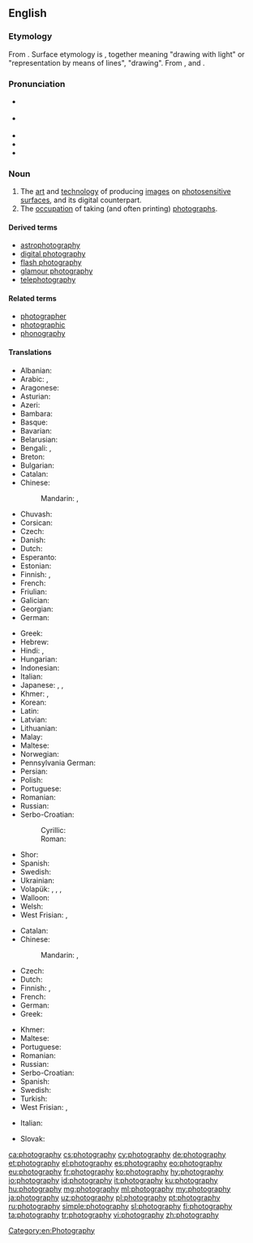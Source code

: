 ==English==
{{wikipedia}}

===Etymology===
From {{etyl|fr|en}} {{term|photographie|lang=fr}}. Surface etymology is {{confix|photo|graphy|lang=en}}, together meaning "drawing with light" or "representation by means of lines", "drawing". From {{term|φωτός||{{qualifier|genitive}} of light|lang=grc}}, and {{term|γράφω||I write|lang=grc}}.

===Pronunciation===
* {{a|UK}} {{IPA|/fəˈtɒɡɹəfi/|lang=en}}
* {{a|US}} {{IPA|/fəˈtɑɡɹəfi/|lang=en}}
* {{audio|En-us-photography.ogg|Audio (US)|lang=en}}
* {{rhymes|ɒɡɹəfi|lang=en}}
* {{hyphenation|pho|tog|ra|phy|lang=en}}

===Noun===
{{en-noun|-|photographies}}

# The [[art]] and [[technology]] of producing [[images]] on [[photosensitive]] [[surface]]s, and its digital counterpart.
# The [[occupation]] of taking (and often printing) [[photograph]]s.

====Derived terms====
* [[astrophotography]]
* [[digital photography]]
* [[flash photography]]
* [[glamour photography]]
* [[telephotography]]

====Related terms====
* [[photographer]]
* [[photographic]]
* [[phonography]]

====Translations====
{{trans-top|art and technology of producing images on photosensitive surfaces}}
* Albanian: {{t|sq|fotografia}}
* Arabic: {{t|ar|تَصْوِير|m}}, {{t|ar|فُوتُوغْرَافِيَّا|f|tr=futuḡrafiyyā}}
* Aragonese: {{t|an|fotografía}}
* Asturian: {{t|ast|fotografía}}
* Azeri: {{t+|az|fotoqrafiya}}
* Bambara: {{t|bm|kɔtɛba}}
* Basque: {{t|eu|argazkigintza}}
* Bavarian: {{t|bar|Photographie}}
* Belarusian: {{t|be|фатагра́фія}}
* Bengali: {{t|bn|ফটোগ্রাফি|tr=fôţografi|sc=Beng}}, {{t|bn|ফটোগ্রাফী|tr=fôţografi|sc=Beng}}
* Breton: {{t|br|luc'hskeudennerezh}}
* Bulgarian: {{t+|bg|фотогра́фия|f}}
* Catalan: {{t+|ca|fotografia|f}}
* Chinese:
*: Mandarin: {{t+|cmn|攝影|sc=Hani}}, {{t+|cmn|摄影|tr=shèyǐng|sc=Hani}}
* Chuvash: {{t|cv|фотографи}}
* Corsican: {{t|co|fotugrafia}}
* Czech: {{t+|cs|fotografie}}
* Danish: {{t+|da|fotografi}}
* Dutch: {{t+|nl|fotografie|f}}
* Esperanto: {{t|eo|fotarto}}
* Estonian: {{t|et|fotograafia}}
* Finnish: {{t+|fi|valokuvaus}}, {{t+|fi|valokuvaaminen}}
* French: {{t+|fr|photographie|f}}
* Friulian: {{t|fur|fotografie}}
* Galician: {{t+|gl|fotografía}}
* Georgian: {{t|ka|ფოტოგრაფია|sc=Geor}}
* German: {{t+|de|Fotografie|f}}
{{trans-mid}}
* Greek: {{t+|el|φωτογραφία|f}}
* Hebrew: {{t|he|צילום|tr=tzilém|sc=Hebr}}
* Hindi: {{t|hi|छायाचित्र|tr=chāyācitr|sc=Deva}}, {{t|hi|फ़ोटोग्राफ़ी|f|tr=foṭogrāfī|sc=Deva}}
* Hungarian: {{t+|hu|fényképezés}}
* Indonesian: {{t+|id|fotografi}}
* Italian: {{t+|it|fotografia|f}}
* Japanese: {{t|ja|写真撮影|tr=shashin satsuei|sc=Jpan}}, {{t|ja|写真術|tr=shashinjutsu|sc=Jpan}}, {{t+|ja|撮影|tr=さつえい, satsuei|sc=Jpan}}
* Khmer: {{t|km|ឆាយាលេខន៍|sc=Khmr|tr=cʰaayaa leek}}, {{t|km|សិល្បៈថតរូប|sc=Khmr|tr=səl tʰɑɑt ruup}}
* Korean: {{t+|ko|사진술|sc=Kore}}
* Latin: {{t|la|photographia|f}}
* Latvian: {{t|lv|fotogrāfija}}
* Lithuanian: {{t|lt|fotografija|f}}
* Malay: {{t|ms|fotografi}}
* Maltese: {{t|mt|fotografija}}
* Norwegian: {{t+|no|fotografi}}
* Pennsylvania German: {{t|pdc|Pikder}}
* Persian: {{t+|fa|عکاسی|tr=akkâsi|sc=fa-Arab}}
* Polish: {{t+|pl|fotografia|f}}
* Portuguese: {{t+|pt|fotografia|f}}
* Romanian: {{t+|ro|fotografie|f}}
* Russian: {{t+|ru|фотогра́фия|f}}
* Serbo-Croatian:
*: Cyrillic: {{t|sh|фотографија|f}}
*: Roman: {{t+|sh|fotografija|f}}
* Shor: {{t|cjs|соом|tr=soom}}
* Spanish: {{t+|es|fotografía|f}}
* Swedish: {{t+|sv|fotografi|c}}
* Ukrainian: {{t|uk|фотогра́фія|f}}
* Volapük: {{t+|vo|fotograf}}, {{qualifier|older term, obsolete}} {{t|vo|fotogaf}}, {{qualifier|older term}} {{t|vo|litamag}}, {{qualifier|color}} {{t|vo|kölafotograf}}
* Walloon: {{t+|wa|fotografeye|f}}
* Welsh: {{t+|cy|ffotograffiaeth}}
* West Frisian: {{t|fy|fotografy|c}}, {{t|fy|fotografie|c}}
{{trans-bottom}}

{{trans-top|occupation of taking (and often printing) photographs}}
* Catalan: {{t+|ca|fotografia|f}}
* Chinese:
*: Mandarin: {{t+|cmn|攝影|sc=Hani}}, {{t+|cmn|摄影|tr=shèyǐng|sc=Hani}}
* Czech: {{t|cs|fotografování|n}}
* Dutch: {{t+|nl|fotografie|f}}
* Finnish: {{t+|fi|valokuvaus}}, {{t+|fi|valokuvaaminen}}
* French: {{t+|fr|photographie|f}}
* German: {{t+|de|Fotografie|f}}
* Greek: {{t+|el|φωτογραφική|f}}
{{trans-mid}}
* Khmer: {{t|km|ថតរូប|sc=Khmr|tr=tʰɑɑt ruup}}
* Maltese: {{t|mt|fotografu}}
* Portuguese: {{t+|pt|fotografia|f}}
* Romanian: {{t+|ro|fotografia|f}}
* Russian: {{t+|ru|фотогра́фия|f}}
* Serbo-Croatian: {{t+|sh|fotografija|f}}
* Spanish: {{t+|es|fotografía|f}}
* Swedish: {{t+|sv|fotografering|c}}
* Turkish: {{t+|tr|fotoğrafçılık}}
* West Frisian: {{t|fy|fotografy|c}}, {{t|fy|fotografie|c}}
{{trans-bottom}}

{{checktrans-top}}
* Italian: {{t-check|it|fotografia|f}}
{{trans-mid}}
* Slovak: {{t-check|sk|fotografia|f}}
{{trans-bottom}}

[[Category:en:Photography]]

[[ca:photography]]
[[cs:photography]]
[[cy:photography]]
[[de:photography]]
[[et:photography]]
[[el:photography]]
[[es:photography]]
[[eo:photography]]
[[eu:photography]]
[[fr:photography]]
[[ko:photography]]
[[hy:photography]]
[[io:photography]]
[[id:photography]]
[[it:photography]]
[[ku:photography]]
[[hu:photography]]
[[mg:photography]]
[[ml:photography]]
[[my:photography]]
[[ja:photography]]
[[uz:photography]]
[[pl:photography]]
[[pt:photography]]
[[ru:photography]]
[[simple:photography]]
[[sl:photography]]
[[fi:photography]]
[[ta:photography]]
[[tr:photography]]
[[vi:photography]]
[[zh:photography]]